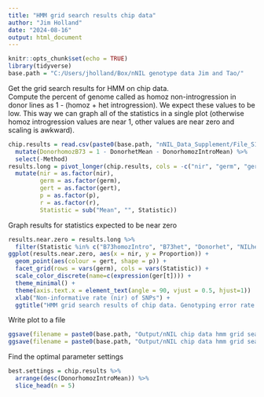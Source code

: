 ```yaml
---
title: "HMM grid search results chip data"
author: "Jim Holland"
date: "2024-08-16"
output: html_document
---
```


```r
knitr::opts_chunk$set(echo = TRUE)
library(tidyverse)
base.path = "C:/Users/jholland/Box/nNIL genotype data Jim and Tao/"
```


Get the grid search results for HMM on chip data.  
Compute the percent of genome called as homoz non-introgression in donor lines as 1 - (homoz + het introgression). We expect these values to be low. This way we can graph all of the statistics in a single plot (otherwise homoz introgression values are near 1, other values are near zero and scaling is awkward).
```r
chip.results = read.csv(paste0(base.path, "nNIL_Data_Supplement/File_S11.nNIL_chipdata_HMMgridSearchSummary.csv")) %>%
  mutate(DonorhomozB73 = 1 - DonorhetMean - DonorhomozIntroMean) %>%
  select(-Method) 
results.long = pivot_longer(chip.results, cols = -c("nir", "germ", "gert", "p", "r"), names_to = "Statistic", values_to = "Proportion") %>%
  mutate(nir = as.factor(nir),
         germ = as.factor(germ),
         gert = as.factor(gert),
         p = as.factor(p),
         r = as.factor(r),
         Statistic = sub("Mean", "", Statistic))
```


Graph results for statistics expected to be near zero
```r
results.near.zero = results.long %>%
  filter(Statistic %in% c("B73homozIntro", "B73het", "Donorhet", "NILhet", "NILhomozIntro", "PercNILsNoIntro", "DonorhomozB73"))
ggplot(results.near.zero, aes(x = nir, y = Proportion)) +
  geom_point(aes(colour = gert, shape = p)) +
  facet_grid(rows = vars(germ), cols = vars(Statistic)) +
  scale_color_discrete(name=c(expression(ger[t]))) +
  theme_minimal() +
  theme(axis.text.x = element_text(angle = 90, vjust = 0.5, hjust=1))  + 
  xlab("Non-informative rate (nir) of SNPs") +
  ggtitle("HMM grid search results of chip data. Genotyping error rate on homozygotes in rows") 
```
Write plot to a file
```r
ggsave(filename = paste0(base.path, "Output/nNIL chip data hmm grid search results.tiff"), width = 10, height = 8, units = "in", dpi = 300, bg = "white")
ggsave(filename = paste0(base.path, "Output/nNIL chip data hmm grid search results.png"), width = 10, height = 8, units = "in", dpi = 300, bg = "white")

```

Find the optimal parameter settings
```r
best.settings = chip.results %>%
  arrange(desc(DonorhomozIntroMean)) %>%
  slice_head(n = 5)
```

